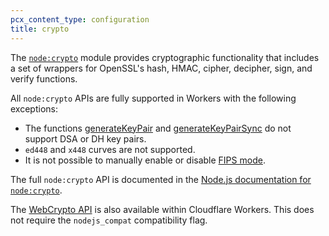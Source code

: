```yaml
---
pcx_content_type: configuration
title: crypto
---
```



<Render file="nodejs-compat-howto" />

The [`node:crypto`](https://nodejs.org/docs/latest/api/crypto.html) module provides cryptographic functionality that includes a set of wrappers for OpenSSL's hash, HMAC, cipher, decipher, sign, and verify functions.

All `node:crypto` APIs are fully supported in Workers with the following exceptions:

- The functions [generateKeyPair](https://nodejs.org/api/crypto.html#cryptogeneratekeypairtype-options-callback) and [generateKeyPairSync](https://nodejs.org/api/crypto.html#cryptogeneratekeypairsynctype-options)
  do not support DSA or DH key pairs.
- `ed448` and `x448` curves are not supported.
- It is not possible to manually enable or disable [FIPS mode](https://nodejs.org/docs/latest/api/crypto.html#fips-mode).

The full `node:crypto` API is documented in the [Node.js documentation for `node:crypto`](https://nodejs.org/api/crypto.html).

The [WebCrypto API](/workers/runtime-apis/web-crypto/) is also available within Cloudflare Workers. This does not
require the `nodejs_compat` compatibility flag.
